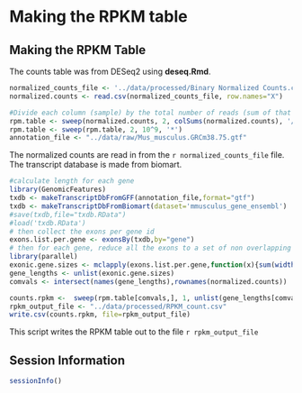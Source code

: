 Making the RPKM table
========================================================


Making the RPKM Table
----------------------

The counts table was from DESeq2 using **deseq.Rmd**.  

```r
normalized_counts_file <- '../data/processed/Binary Normalized Counts.csv'
normalized.counts <- read.csv(normalized_counts_file, row.names="X")

#Divide each column (sample) by the total number of reads (sum of that column)
rpm.table <- sweep(normalized.counts, 2, colSums(normalized.counts), '/')
rpm.table <- sweep(rpm.table, 2, 10^9, '*')
annotation_file <- "../data/raw/Mus_musculus.GRCm38.75.gtf"
```

The normalized counts are read in from the `r normalized_counts_file` file.  The transcript database is made from biomart.

```r
#calculate length for each gene
library(GenomicFeatures)
txdb <- makeTranscriptDbFromGFF(annotation_file,format="gtf")
txdb <- makeTranscriptDbFromBiomart(dataset='mmusculus_gene_ensembl')
#save(txdb,file="txdb.RData")
#load('txdb.RData')
# then collect the exons per gene id
exons.list.per.gene <- exonsBy(txdb,by="gene")
# then for each gene, reduce all the exons to a set of non overlapping exons, calculate their lengths (widths) and sum then
library(parallel)
exonic.gene.sizes <- mclapply(exons.list.per.gene,function(x){sum(width(reduce(x)))}, mc.cores=7)
gene_lengths <- unlist(exonic.gene.sizes)
comvals <- intersect(names(gene_lengths),rownames(normalized.counts))

counts.rpkm <-  sweep(rpm.table[comvals,], 1, unlist(gene_lengths[comvals]),  "/")
rpkm_output_file <- "../data/processed/RPKM_count.csv"
write.csv(counts.rpkm, file=rpkm_output_file)
```

This script writes the RPKM table out to the file `r rpkm_output_file`


Session Information
---------------------

```r
sessionInfo()
```

